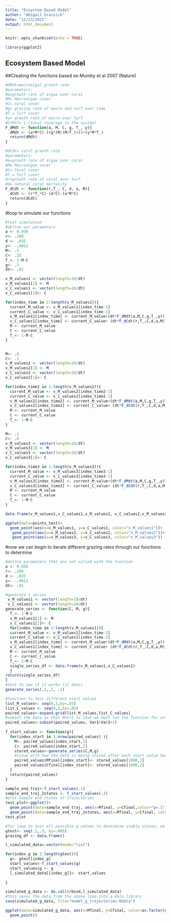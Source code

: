 ```yaml
---
title: "Ecoystem Based Model"
author: "Abigail Grassick"
date: "12/13/2021"
output: html_document
---
```


```r
knitr::opts_chunk$set(echo = TRUE)
```

```r
library(ggplot2)
```

## Ecosystem Based Model

##Creating the functions based on Mumby et al 2007 (Nature)
```r
#dMdt=macroalgal growth rate
#parameters:
#a=growth rate of algae over coral
#M= Macroalgae cover
#C= Coral cover
#g= grazing rate of macro and turf over time
#T_= Turf cover
#y= growth rate of macro over turf
#C+M+T= 1 (total coverage in the system)
F_dMdt <- function(a, M, C, g, T_, y){
  dMdt <- (a*M*C)-((g*(M/(M+T_))))+(y*M*T_)
  return(dMdt)
}

#dCdt= coral growth rate
#parameters:
#a=growth rate of algae over coral
#M= Macroalgae cover
#C= Coral cover
#T_= Turf cover
#r=growth rate of coral over turf
#d= natural coral mortality 
F_dCdt <- function(r,T_, C, d, a, M){
  dCdt <- (r*T_*C)-(d*C)-(a*M*C)
  return(dCdt)
}

```

#loop to simulate our functions 
```r
#test simulation
#define our parameters
a <- 0.936
r<- .208
d <- .035
y<- -.0012
M<- .3
C<- .25
T_<- 1-M-C
g<- .1
dt<- .01

v_M_values1 <- vector(length=10/dt)
v_M_values1[1] <- M 
v_C_values1 <- vector(length=10/dt)
v_C_values1[1]<- C

for(index_time in 2:length(v_M_values1)){
  current_M_value <- v_M_values1[index_time-1]
  current_C_value <- v_C_values1[index_time-1]
  v_M_values1[index_time] <- current_M_value+(dt*F_dMdt(a,M,C,g,T_,y))
  v_C_values1[index_time] <- current_C_value+ (dt*F_dCdt(r,T_,C,d,a,M))
  M <- current_M_value
  C <- current_C_value
  T_<- 1-M-C
}


M<- .4
C<- .1
v_M_values2 <- vector(length=10/dt)
v_M_values2[1] <- M 
v_C_values2 <- vector(length=10/dt)
v_C_values2[1]<- C

for(index_time2 in 2:length(v_M_values2)){
  current_M_value <- v_M_values2[index_time2-1]
  current_C_value <- v_C_values2[index_time2-1]
  v_M_values2[index_time2] <- current_M_value+(dt*F_dMdt(a,M,C,g,T_,y))
  v_C_values2[index_time2] <- current_C_value+ (dt*F_dCdt(r,T_,C,d,a,M))
  M <- current_M_value
  C <- current_C_value
  T_<- 1-M-C
}

M<- .1
C<- .6
v_M_values3 <- vector(length=10/dt)
v_M_values3[1] <- M 
v_C_values3 <- vector(length=10/dt)
v_C_values3[1]<- C

for(index_time3 in 2:length(v_M_values3)){
  current_M_value <- v_M_values3[index_time3-1]
  current_C_value <- v_C_values3[index_time3-1]
  v_M_values3[index_time3] <- current_M_value+(dt*F_dMdt(a,M,C,g,T_,y))
  v_C_values3[index_time3] <- current_C_value+ (dt*F_dCdt(r,T_,C,d,a,M))
  M <- current_M_value
  C <- current_C_value
  T_<- 1-M-C
}

data.frame(v_M_values1,v_C_values1,v_M_values2, v_C_values2,v_M_values3, v_C_values3 )

ggplot(data=points_test)+
  geom_point(aes(x=v_M_values1, y=v_C_values1, color="v_M_values1"))+
   geom_point(aes(x=v_M_values2, y=v_C_values2, color="v_M_values2"))+
   geom_point(aes(x=v_M_values3, y=v_C_values3, color="v_M_values3"))

```
#now we can begin to iterate different grazing rates through our functions to determine 
```r
#define parameters that are not called with the function
a <- 0.936
r<- .208
d <- .035
y<- -.0012
dt<- .01

#generate 1 series
 v_M_values1 <- vector(length=10/dt)
 v_C_values1 <- vector(length=10/dt)
generate_series <- function(C, M, g){
  T_<- 1-M-C
  v_M_values1[1] <- M 
  v_C_values1[1]<- C
  for(index_time in 2:length(v_M_values1)){
  current_M_value <- v_M_values1[index_time-1]
  current_C_value <- v_C_values1[index_time-1]
  v_M_values1[index_time] <- current_M_value+(dt*F_dMdt(a,M,C,g,T_,y))
  v_C_values1[index_time] <- current_C_value+ (dt*F_dCdt(r,T_,C,d,a,M))
  M <- current_M_value
  C <- current_C_value
  T_<- 1-M-C
  single_series_df <- data.frame(v_M_values1,v_C_values1)
  }
return(single_series_df)
}
#test to see if it works (it does)
generate_series(.2,.2, .1)

#function to test different start values
list_M_values<- seq(0,1,by=.05)
list_C_values <- seq(0,1,by=.05)
paired_values<-expand.grid(list_M_values,list_C_values)
#subset the data so that M+C<1 so that we dont run the function for unfeasible values (T+M+C=1)
paired_values<-subset(paired_values, Var1+Var2<1)
  
f_start_values <- function(g){
  for(index_start in 1:nrow(paired_values) ){
    M<- paired_values[index_start,1]
    C<- paired_values[index_start,2]
    stored_values<-generate_series(C,M,g)
    #issue with how the data is being stored after each start value has been tested
    paired_values$Mfinal[index_start]<- stored_values[1000,1]
    paired_values$Cfinal[index_start]<- stored_values[1000,2]
  }
  return(paired_values)
}

sample_end_traj<-f_start_values(.1)
sample_end_traj_2states <- f_start_values(.3)
#plot sample end states of trajectories 
test.plot<-ggplot()+
  geom_point(data=sample_end_traj, aes(x=Mfinal, y=Cfinal,color="g=.1"))+
  geom_point(data=sample_end_traj_2states, aes(x=Mfinal, y=Cfinal, color="g=.3"))
test.plot

```


```r
#for loop to test all possible g values to determine stable states; we sequenced up to .3 because this is the lowest value we know a dual stable state to exist at (Mumby et al 2007)
gtest<- seq(.1,.3, by=.005)
grazing_df <- data.frame()

l_simulated_data<-vector(mode="list")

for(index_g in 1:length(gtest)){
  g<- gtest[index_g]
  start_values<-f_start_values(g)
  start_values$g <- g
  l_simulated_data[[index_g]]<- start_values
 
}

simulated_g_data <- do.call(rbind,l_simulated_data)
#this saves the data from the above loop into a data library 
save(simulated_g_data, file="model_g_trajectories.Rdata")

ggplot(data=simulated_g_data, aes(x=Mfinal, y=Cfinal, color=as.factor(g)))+
  geom_point()
```


